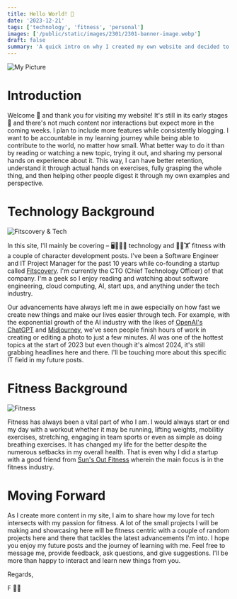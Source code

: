 ```yaml
---
title: Hello World! 👋
date: '2023-12-21'
tags: ['technology', 'fitness', 'personal']
images: ['/public/static/images/2301/2301-banner-image.webp']
draft: false
summary: 'A quick intro on why I created my own website and decided to blog.'
---
```


![My Picture](/static/images/2301/2301-banner-image.webp)

# Introduction 

Welcome 👋 and thank you for visiting my website! 
It's still in its early stages 🚧 and there's not much content nor interactions but expect more in the coming weeks. 
I plan to include more features while consistently blogging. I want to be accountable in my learning journey while being able to contribute to the world, 
no matter how small. What better way to do it than by reading or watching a new topic, trying it out, and sharing my personal hands on experience about it. 
This way, I can have better retention, understand it through actual hands on exercises, 
fully grasping the whole thing, and then helping other people digest it through my own examples and perspective.


# Technology Background

![Fitscovery & Tech](/static/images/2301/2301-tech-banner.webp)

In this site, I'll mainly be covering – 🖥️🧑🏻‍💻 technology and 🏃🏼🏋️ fitness with a couple of character development posts. 
I've been a Software Engineer and IT Project Manager for the past 10 years while co-founding a startup called [Fitscovery](https://fitscovery.com). 
I'm currently the CTO (Chief Technology Officer) of that company. 
I'm a geek so I enjoy reading and watching about software engineering, cloud computing, AI, start ups, and anything under the tech industry. 

Our advancements have always left me in awe especially on how fast we create new things and make our lives easier through tech. 
For example, with the exponential growth of the AI industry with the likes of [OpenAI's ChatGPT](https://openai.com/chatgpt) and [Midjourney](https://www.midjourney.com/explore), 
we've seen people finish hours of work in creating or editing a photo to just a few minutes. 
AI was one of the hottest topics at the start of 2023 but even though it's almost 2024, 
it's still grabbing headlines here and there. I'll be touching more about this specific IT field in my future posts.

# Fitness Background

![Fitness](/static/images/2301/2301-fitness-banner.webp)

Fitness has always been a vital part of who I am. I would always start or end my day with a workout whether it may be 
running, lifting weights, mobilitiy exercises, stretching, engaging in team sports or even as simple as doing breathing exercises.
It has changed my life for the better despite the numerous setbacks in my overall health. That is even why I did a startup with a good friend
from [Sun's Out Fitness](https://www.instagram.com/sunsoutfitness/) wherein the main focus is in the fitness industry. 

# Moving Forward

As I create more content in my site, I aim to share how my love for tech intersects with my passion for fitness. 
A lot of the small projects I will be making and showcasing here will be fitness centric with a couple of random
projects here and there that tackles the latest advancements I'm into. I hope you enjoy my future posts and the
journey of learning with me. Feel free to message me, provide feedback, ask questions, and give suggestions. I'll
be more than happy to interact and learn new things from you.

Regards,

F 👊🏻